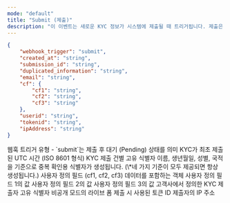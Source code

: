 ```yaml
---
mode: "default"
title: "Submit (제출)"
description: "이 이벤트는 새로운 KYC 정보가 시스템에 제출될 때 트리거됩니다. 제출은 사용자가 KYC 양식을 작성하여 제출하거나, API를 통해 KYC 데이터가 전송될 때 발생합니다. 이 이벤트를 통해 새로운 KYC 제출을 즉시 인지하고, 검증 프로세스를 시작하거나 필요한 초기 처리를 수행할 수 있습니다."
---
```


```json submit-webhook-sample.json
{
    "webhook_trigger": "submit",
    "created_at": "string",
    "submission_id": "string",
    "duplicated_information": "string",
    "email": "string",
    "cf": {
        "cf1": "string",
        "cf2": "string",
        "cf3": "string"
    },
    "userid": "string",
    "tokenid": "string",
    "ipAddress": "string"
}
```

<ResponseField name="webhook_trigger" type="string">
  웹훅 트리거 유형 - `submit`는 제출 후 대기 (Pending) 상태를 의미
</ResponseField>

<ResponseField name="created_at" type="string">
  KYC가 최초 제출된 UTC 시간 (ISO 8601 형식)
</ResponseField>

<ResponseField name="submission_id" type="string">
  KYC 제출 건별 고유 식별자
</ResponseField>

<ResponseField name="duplicated_information" type="string">
  이름, 생년월일, 성별, 국적을 기준으로 중복 확인용 식별자가 생성됩니다. (\*네 가지 기준이 모두 제공되면 항상 생성됩니다.)
</ResponseField>

<ResponseField name="cf" type="object">
  사용자 정의 필드 (cf1, cf2, cf3) 데이터를 포함하는 객체

  <Expandable title="properties">
    <ResponseField name="cf1" type="string">
      사용자 정의 필드 1의 값
    </ResponseField>
    <ResponseField name="cf2" type="string">
      사용자 정의 필드 2의 값
    </ResponseField>
    <ResponseField name="cf3" type="string">
      사용자 정의 필드 3의 값
    </ResponseField>
  </Expandable>
</ResponseField>

<ResponseField name="userid" type="string">
  고객사에서 정의한 KYC 제출자 고유 식별자
</ResponseField>

<ResponseField name="tokenId" type="string">
  비공개 모드의 라이브 폼 제출 시 사용된 토큰 ID
</ResponseField>

<ResponseField name="ipAddress" type="string">
  제출자의 IP 주소
</ResponseField>